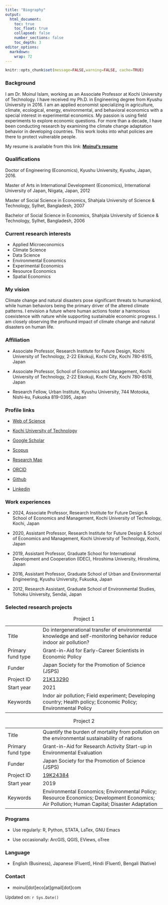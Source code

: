 ```yaml
---
title: "Biography"
output:
  html_document:
    toc: true
    toc_float: true
    collapsed: false
    number_sections: false
    toc_depth: 3
editor_options: 
  markdown: 
    wrap: 72
---
```


```r
knitr::opts_chunk$set(message=FALSE,warning=FALSE, cache=TRUE)
```

### Background

I am Dr. Moinul Islam, working as an Associate Professor at Kochi
University of Technology. I have received my Ph.D. in Engineering degree
from Kyushu University in 2016. I am an applied economist specializing
in agriculture, climate, ecological, energy, environmental, and
behavioral economics with a special interest in experimental economics. My passion is using field experiments to explore economic questions.
For more than a decade, I have been conducting research by examining the
climate change adaptation behavior in developing countries. This work
looks into what policies are there to protect vulnerable people.

My resume is available from this link: [**Moinul's
resume**](https://moineco.github.io/moinul_resume/moinul_resume.pdf)

### Qualifications

Doctor of Engineering (Economics), Kyushu University, Kyushu, Japan,
2016.

Master of Arts in International Development (Economics), International
University of Japan, Niigata, Japan, 2012

Master of Social Science in Economics, Shahjala University of Science &
Technology, Sylhet, Bangladesh, 2007

Bachelor of Social Science in Economics, Shahjala University of Science
& Technology, Sylhet, Bangladesh, 2006

### Current research interests

-   Applied Microeconomics
-   Climate Science
-   Data Science
-   Environmental Economics
-   Experimental Economics
-   Resource Economics
-   Spatial Economics

### My vision

Climate change and natural disasters pose significant threats to
humankind, while human behaviors being the primary driver of the altered
climate patterns. I envision a future where human actions foster a
harmonious coexistence with nature while supporting sustainable economic
progress. I am closely observing the profound impact of climate change
and natural disasters on human life.

### Affiliation

-   Associate Professor, Research Institute for Future Design, Kochi
    University of Technology, 2-22 Eikokuji, Kochi City, Kochi 780-8515,
    Japan

-   Associate Professor, School of Economics and Management, Kochi
    University of Technology, 2-22 Eikokuji, Kochi City, Kochi 780-8518,
    Japan

-   Research Fellow, Urban Institute, Kyushu University, 744 Motooka,
    Nishi-ku, Fukuoka 819-0395, Japan

### Profile links

-   [Web of
    Science](https://www.webofscience.com/wos/author/record/M-9369-2019)

-   [Kochi University of
    Technology](https://www.kochi-tech.ac.jp/profile/ja/islam-moinul.html)

-   [Google
    Scholar](https://scholar.google.co.jp/citations?user=UTZTmJ0AAAAJ&hl=en)

-   [Scopus](https://www.scopus.com/authid/detail.uri?authorId=55348122400)

-   [Research Map](https://researchmap.jp/moinul/?lang=english)

-   [ORCID](https://orcid.org/0000-0002-0309-3156)

-   [Github](https://github.com/moineco)

-   [Linkedin](https://www.linkedin.com/in/moinul-islam-b7a140263/)

### Work experiences

-   2024, Associate Professor, Research Institute for Future Design &
    School of Economics and Management, Kochi University of Technology,
    Kochi, Japan

-   2020, Assistant Professor, Research Institute for Future Design &
    School of Economics and Management, Kochi University of Technology,
    Kochi, Japan

-   2019, Assistant Professor, Graduate School for International
    Development and Cooperation (IDEC), Hiroshima University, Hiroshima,
    Japan

-   2016, Assistant Professor, Graduate School of Urban and
    Environmental Engineering, Kyushu University, Fukuoka, Japan

-   2012, Research Assistant, Graduate School of Environmental Studies,
    Tohoku University, Sendai, Japan

### Selected research projects

::: {#tbl-panel layout-ncol=2}

|  |  |
|----------------|--------------------------------------------------------|
| Title | Do intergenerational transfer of environmental knowledge and self-monitoring behavior reduce indoor air pollution? |
| Primary fund type | Grant-in-Aid for Early-Career Scientists in Economic Policy |
| Funder | Japan Society for the Promotion of Science (JSPS) |
| Project ID | [21K13290](https://kaken.nii.ac.jp/en/grant/KAKENHI-PROJECT-21K13290/) |
| Start year | 2021 |
| Keywords | Indor air pollution; Field experiment; Developing country; Health policy; Economic Policy; Environmental Policy |

: Project 1

|  |  |
|----------------|--------------------------------------------------------|
| Title | Quantify the burden of mortality from pollution on the environmental sustainability of nations |
| Primary fund type | Grant-in-Aid for Research Activity Start-up in Environmental Evaluation |
| Funder | Japan Society for the Promotion of Science (JSPS) |
| Project ID | [19K24384](<https://kaken.nii.ac.jp/en/grant/KAKENHI-PROJECT-19K24384/>) |
| Start year | 2019 |
| Keywords | Environmental Economics; Environmental Policy; Resource Economics; Development Economics; Air Pollution; Human Capital; Disaster Adaptation |

: Project 2

:::

### Programs

-   Use regularly: R, Python, STATA, LaTex, GNU Emacs

-   Use occasionally: ArcGIS, QGIS, EViews, oTree

### Language

-   English (Business), Japanese (Fluent), Hindi (Fluent), Bengali
    (Native)

### Contact

-   moinul[dot]eco[at]gmail[dot]com

Updated on: `r Sys.Date()`
